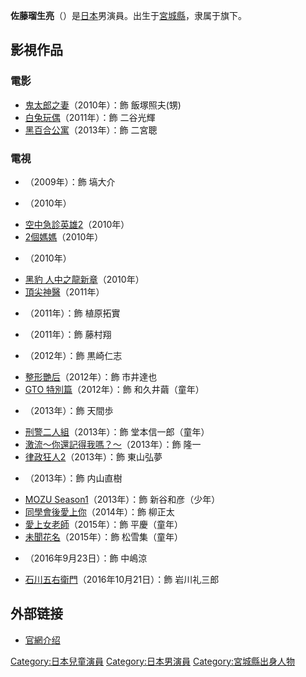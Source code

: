 {{BLP unsourced|time=2020-12-12T02:05:39+00:00}}
{{藝人
| 類型= 男演員
| 本名 = 佐藤 瑠生亮
| 圖片 = 
| 圖片簡介 =
| 外文名 = さとう るいき 
| 外文=日文
| 英文名 = RUIKI SATO 
| 綽號 =
| 出生日期 = {{birth date and age|2004|8|12}}
| 出生地點 = 日本[[宮城縣|宮城縣]]
| 國籍 = {{JPN}}
| 職業 = [[演員|演員]]
| 教育程度 =
| 活躍年代 = 2009年至今
| 經紀公司 = {{link-ja|ケイファクトリー|ケイファクトリー}}
| 代表作 = 
| 出道作 =
| 網站 = 
}}

'''佐藤瑠生亮'''（{{bd|2004年|8月12日}}）是[[日本|日本]]男演員。出生于[[宮城縣|宮城縣]]，隶属于{{link-ja|ケイファクトリー|ケイファクトリー}}旗下。

== 影視作品 ==
=== 電影 ===
* [[鬼太郎之妻|鬼太郎之妻]]（2010年）：飾 飯塚照夫(甥)
* [[白兔玩偶|白兔玩偶]]（2011年）：飾 二谷光輝
* [[黑百合公寓|黑百合公寓]]（2013年）：飾 二宮聰
=== 電視 ===
* {{link-ja|Challenged|チャレンジド (テレビドラマ)}}（2009年）：飾 塙大介
* {{link-ja|靛青之夜|インディゴの夜}}（2010年）  
* [[空中急診英雄2|空中急診英雄2]]（2010年） 
* [[2個媽媽|2個媽媽]]（2010年）
* {{link-ja|逃亡律師|逃亡弁護士 成田誠}}（2010年） 
* [[黑豹_人中之龍新章|黑豹 人中之龍新章]]（2010年）
* [[頂尖神醫|頂尖神醫]]（2011年）
* {{link-ja|再見我們的幼稚園|さよならぼくたちのようちえん (テレビドラマ)}}（2011年）：飾 植原拓實
* {{link-ja|秘密諜報員 Erika|秘密諜報員 エリカ}}（2011年）：飾 藤村翔
* {{link-ja|白戶修的事件簿|白戸修の事件簿}}（2012年）：飾 黒崎仁志
* [[整形艷后|整形艷后]]（2012年）：飾 市井達也
* [[GTO_(2012年电视剧)|GTO 特別篇]]（2012年）：飾 和久井繭（童年）
* {{link-ja|心療中-in the Room-|心療中-in the Room-}}（2013年）：飾 天間歩
* [[刑警二人組|刑警二人組]]（2013年）：飾 堂本信一郎（童年）
* [[激流～你還記得我嗎？～|激流～你還記得我嗎？～]]（2013年）：飾 隆一
* [[律政狂人|律政狂人2]]（2013年）：飾 東山弘夢
* {{link-ja|平安夜之戀|恋するイヴ}}（2013年）：飾 内山直樹
* [[MOZU|MOZU Season1]]（2013年）：飾 新谷和彦（少年）
* [[同學會後愛上你|同學會後愛上你]]（2014年）：飾 柳正太
* [[愛上女老師|愛上女老師]]（2015年）：飾 平慶（童年）
* [[未聞花名|未聞花名]]（2015年）：飾 松雪集（童年）
* {{link-ja|熱血老師|がっぱ先生!}}（2016年9月23日）：飾 中嶋涼
* [[石川五右衛門_(電視劇)|石川五右衛門]]（2016年10月21日）：飾 岩川礼三郎

== 外部链接 ==
*[https://web.archive.org/web/20170807104819/http://www.k-factory.net/kf-next/ruiki-sato 官網介绍]

{{normdaten}}
{{DEFAULTSORT:sato ruiki}}
[[Category:日本兒童演員|Category:日本兒童演員]]
[[Category:日本男演員|Category:日本男演員]]
[[Category:宮城縣出身人物|Category:宮城縣出身人物]]